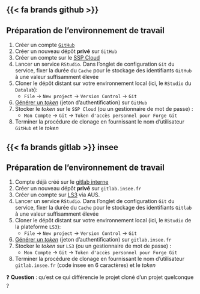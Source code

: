 ::: {.panel-tabset}

## {{< fa brands github >}} 

:::{.callout-tip collapse="true" icon=false}

## Préparation de l'environnement de travail

1. Créer un compte [`GitHub`](https://github.com/)
2. Créer un nouveau dépôt **privé** sur `GitHub`
3. Créer un compte sur le [SSP Cloud](https://datalab.sspcloud.fr/home)
4. Lancer un service `RStudio`. Dans l'onglet de configuration `Git` du service, fixer la durée du `Cache` pour le stockage des identifiants `GitHub` à une valeur suffisamment élevée
5. Cloner le dépôt distant sur votre environnement local (ici, le `RStudio` du `Datalab`):
    + `File` → `New project` → `Version Control` → `Git`
6. [Générer un *token*](https://docs.github.com/en/enterprise-server@3.4/authentication/keeping-your-account-and-data-secure/creating-a-personal-access-token) (jeton d'authentification) sur `GitHub`
7. Stocker le *token* sur le `SSP Cloud` (ou un gestionnaire de mot de passe) :
    + `Mon Compte` -> `Git` -> `Token d'accès personnel pour Forge Git`
8. Terminer la procédure de clonage en fournissant le nom d'utilisateur `GitHub` et le *token*

:::

## {{< fa brands gitlab >}} insee

:::{.callout-tip collapse="true" icon=false}

## Préparation de l'environnement de travail

1. Compte déjà créé sur le [gitlab interne](https://gitlab.insee.fr/)
2. Créer un nouveau dépôt **privé** sur `gitlab.insee.fr`
3. Créer un compte sur [LS3](https://datalab.sspcloud.fr/home) via AUS.
4. Lancer un service `RStudio`. Dans l'onglet de configuration `Git` du service, fixer la durée du `Cache` pour le stockage des identifiants `Gitlab` à une valeur suffisamment élevée
5. Cloner le dépôt distant sur votre environnement local (ici, le `RStudio` de la plateforme `LS3`):
    + `File` → `New project` → `Version Control` → `Git`
6. [Générer un *token*](https://gitlab.insee.fr/mobitic/book_qualite/-/settings/access_tokens) (jeton d'authentification) sur `gitlab.insee.fr`
7. Stocker le *token* sur `LS3` (ou un gestionnaire de mot de passe) :
    + `Mon Compte` -> `Git` -> `Token d'accès personnel pour Forge Git`
8. Terminer la procédure de clonage en fournissant le nom d'utilisateur `gitlab.insee.fr` (code insee en 6 caractères) et le *token*

:::

:::

❓ **Question** : qu'est ce qui différencie le projet cloné d'un projet quelconque ?
